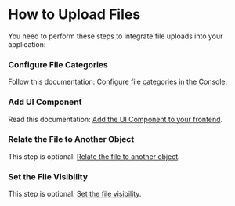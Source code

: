 

# How to Upload Files

You need to perform these steps to integrate file uploads into your application:

<Steps>

### Configure File Categories

Follow this documentation: [Configure file categories in the Console](/files/tutorials/configure-file-categories).

### Add UI Component

Read this documentation: [Add the UI Component to your frontend](/files/tutorials/add-ui-component).

### Relate the File to Another Object

This step is optional: [Relate the file to another object](/files/tutorials/relate-file-to-another-object).

### Set the File Visibility

This step is optional: [Set the file visibility](/files/tutorials/file-visibility).

</Steps>



